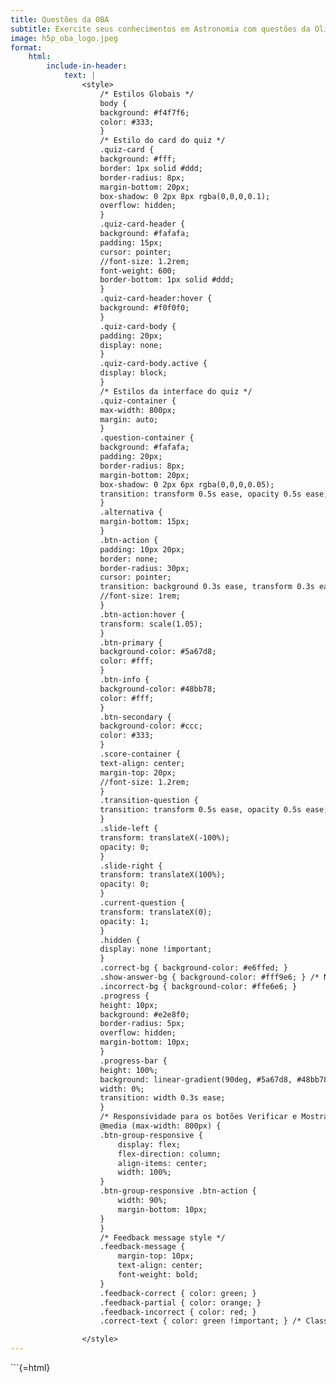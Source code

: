 ```yaml
---
title: Questões da OBA
subtitle: Exercite seus conhecimentos em Astronomia com questões da Olimpíada Brasileira de Astronomia.
image: h5p_oba_logo.jpeg
format:
    html:
        include-in-header:
            text: |
                <style>
                    /* Estilos Globais */
                    body {
                    background: #f4f7f6;
                    color: #333;
                    }
                    /* Estilo do card do quiz */
                    .quiz-card {
                    background: #fff;
                    border: 1px solid #ddd;
                    border-radius: 8px;
                    margin-bottom: 20px;
                    box-shadow: 0 2px 8px rgba(0,0,0,0.1);
                    overflow: hidden;
                    }
                    .quiz-card-header {
                    background: #fafafa;
                    padding: 15px;
                    cursor: pointer;
                    //font-size: 1.2rem;
                    font-weight: 600;
                    border-bottom: 1px solid #ddd;
                    }
                    .quiz-card-header:hover {
                    background: #f0f0f0;
                    }
                    .quiz-card-body {
                    padding: 20px;
                    display: none;
                    }
                    .quiz-card-body.active {
                    display: block;
                    }
                    /* Estilos da interface do quiz */
                    .quiz-container {
                    max-width: 800px;
                    margin: auto;
                    }
                    .question-container {
                    background: #fafafa;
                    padding: 20px;
                    border-radius: 8px;
                    margin-bottom: 20px;
                    box-shadow: 0 2px 6px rgba(0,0,0,0.05);
                    transition: transform 0.5s ease, opacity 0.5s ease;
                    }
                    .alternativa {
                    margin-bottom: 15px;
                    }
                    .btn-action {
                    padding: 10px 20px;
                    border: none;
                    border-radius: 30px;
                    cursor: pointer;
                    transition: background 0.3s ease, transform 0.3s ease;
                    //font-size: 1rem;
                    }
                    .btn-action:hover {
                    transform: scale(1.05);
                    }
                    .btn-primary {
                    background-color: #5a67d8;
                    color: #fff;
                    }
                    .btn-info {
                    background-color: #48bb78;
                    color: #fff;
                    }
                    .btn-secondary {
                    background-color: #ccc;
                    color: #333;
                    }
                    .score-container {
                    text-align: center;
                    margin-top: 20px;
                    //font-size: 1.2rem;
                    }
                    .transition-question {
                    transition: transform 0.5s ease, opacity 0.5s ease;
                    }
                    .slide-left {
                    transform: translateX(-100%);
                    opacity: 0;
                    }
                    .slide-right {
                    transform: translateX(100%);
                    opacity: 0;
                    }
                    .current-question {
                    transform: translateX(0);
                    opacity: 1;
                    }
                    .hidden {
                    display: none !important;
                    }
                    .correct-bg { background-color: #e6ffed; }
                    .show-answer-bg { background-color: #fff9e6; } /* Not used anymore, keeping for reference if needed */
                    .incorrect-bg { background-color: #ffe6e6; }
                    .progress {
                    height: 10px;
                    background: #e2e8f0;
                    border-radius: 5px;
                    overflow: hidden;
                    margin-bottom: 10px;
                    }
                    .progress-bar {
                    height: 100%;
                    background: linear-gradient(90deg, #5a67d8, #48bb78);
                    width: 0%;
                    transition: width 0.3s ease;
                    }
                    /* Responsividade para os botões Verificar e Mostrar Resposta */
                    @media (max-width: 800px) {
                    .btn-group-responsive {
                        display: flex;
                        flex-direction: column;
                        align-items: center;
                        width: 100%;
                    }
                    .btn-group-responsive .btn-action {
                        width: 90%;
                        margin-bottom: 10px;
                    }
                    }
                    /* Feedback message style */
                    .feedback-message {
                        margin-top: 10px;
                        text-align: center;
                        font-weight: bold;
                    }
                    .feedback-correct { color: green; }
                    .feedback-partial { color: orange; }
                    .feedback-incorrect { color: red; }
                    .correct-text { color: green !important; } /* Class for correct answer text - important added */

                </style>
---
```


```{=html}
<!-- Container para os questionários -->
  <div id="quizzes"></div>

  <script>
    // Função para alternar a exibição do conteúdo (collapse)
    function toggleCollapse(event) {
      const header = event.currentTarget;
      const cardBody = header.nextElementSibling;
      cardBody.classList.toggle('active');
    }

    // Função que gera um novo questionário
    function gen_questionario(arquivoQuestoes, titulo) {
      // Gera um ID único para este quiz
      const quizId = "quiz" + Date.now() + Math.floor(Math.random() * 1000);
      const containerHTML = `
        <div class="quiz-card">
          <div class="quiz-card-header">${titulo}</div>
          <div class="quiz-card-body" id="${quizId}_body">
            <div class="quiz-container" id="${quizId}">
              <h3 style="text-align: center; margin-bottom: 20px;">${titulo}</h3>
              <div style="text-align: center; margin-bottom: 20px;">
                <label>
                  <input type="radio" name="${quizId}_quizMode" value="random" checked> Modo Aleatório
                </label>
                <label style="margin-left: 15px;">
                  <input type="radio" name="${quizId}_quizMode" value="sequential"> Modo Sequencial
                </label>
              </div>
              <div id="${quizId}_questionArea" class="question-container transition-question current-question">
                <!-- Questão será carregada aqui -->
              </div>
              <div style="text-align: center; margin-bottom: 10px;">
                <span id="${quizId}_questionNavigation">Questão 1 de 10</span>
              </div>
              <div style="margin-bottom: 20px;">
                <div class="progress">
                  <div id="${quizId}_questionProgress" class="progress-bar" role="progressbar"></div>
                </div>
                <div style="text-align: center;" id="${quizId}_progressText">0 questões amostradas</div>
              </div>
              <div class="score-container">
                Pontuação: <span id="${quizId}_currentScore">0</span> / <span id="${quizId}_maxScore">0</span>
              </div>
              <div style="display: flex; justify-content: space-between; align-items: center; margin-top: 20px;">
                <button id="${quizId}_prevBtn" class="btn-action btn-secondary" disabled>Questão Anterior</button>
                <div class="btn-group-responsive">
                  <button id="${quizId}_verifyBtn" class="btn-action btn-primary" disabled>Verificar</button>
                  <button id="${quizId}_showAnswerBtn" class="btn-action btn-info" disabled>Mostrar Resposta</button>
                </div>
                <button id="${quizId}_nextBtn" class="btn-action btn-secondary">Próxima Questão</button>
              </div>
              <div id="${quizId}_finalResult" class="hidden" style="margin-top: 20px; padding: 10px; background: #e6ffe6; border: 1px solid #b2d8b2; border-radius: 5px; text-align: center;">
                Parabéns! Você completou o quiz. Sua pontuação final é: <span id="${quizId}_finalScoreValue"></span> / <span id="${quizId}_finalMaxScoreValue"></span>
                <button id="${quizId}_tryAgainBtn" class="btn-action btn-primary" style="margin-left: 10px; padding: 5px 10px;">Tentar Novamente</button>
              </div>
              <div id="${quizId}_feedbackArea" class="feedback-message"></div> <!-- Feedback message area -->
            </div>
          </div>
        </div>
      `;
      document.getElementById("quizzes").insertAdjacentHTML("beforeend", containerHTML);

      // Adiciona o evento de clique para o header (colapso)
      const cardHeaders = document.querySelectorAll('.quiz-card-header');
      cardHeaders.forEach(header => {
        header.addEventListener('click', toggleCollapse);
      });

      // Referência ao container específico do quiz
      const quizContainer = document.getElementById(quizId);

      // Variáveis e estado do quiz (escopo local para cada instância)
      let questions = [];
      let currentQuestionIndex = -1;
      let userAnswers = {};
      let score = 0;
      let maxPossibleScore = 0;
      let questionOrder = [];
      let quizMode = 'random';
      let answeredQuestions = {};
      let sampledQuestionCount = 0;
      let totalQuestions = 0;

      // Seleciona os elementos dentro deste quiz
      const questionArea = quizContainer.querySelector(`#${quizId}_questionArea`);
      const questionNavigationDisplay = quizContainer.querySelector(`#${quizId}_questionNavigation`);
      const progressTextDisplay = quizContainer.querySelector(`#${quizId}_progressText`);
      const questionProgress = quizContainer.querySelector(`#${quizId}_questionProgress`);
      const currentScoreDisplay = quizContainer.querySelector(`#${quizId}_currentScore`);
      const maxScoreDisplay = quizContainer.querySelector(`#${quizId}_maxScore`);
      const prevBtn = quizContainer.querySelector(`#${quizId}_prevBtn`);
      const nextBtn = quizContainer.querySelector(`#${quizId}_nextBtn`);
      const verifyBtn = quizContainer.querySelector(`#${quizId}_verifyBtn`);
      const showAnswerBtn = quizContainer.querySelector(`#${quizId}_showAnswerBtn`);
      const finalResultDiv = quizContainer.querySelector(`#${quizId}_finalResult`);
      const finalScoreValueDisplay = quizContainer.querySelector(`#${quizId}_finalScoreValue`);
      const finalMaxScoreValueDisplay = quizContainer.querySelector(`#${quizId}_finalMaxScoreValue`);
      const tryAgainBtn = quizContainer.querySelector(`#${quizId}_tryAgainBtn`);
      const quizModeRadios = quizContainer.querySelectorAll(`input[name="${quizId}_quizMode"]`);
      const feedbackArea = quizContainer.querySelector(`#${quizId}_feedbackArea`);


      // Função para carregar as questões do arquivo
      async function loadQuestions() {
        try {
          const response = await fetch(arquivoQuestoes);
          const text = await response.text();
          const questionBlocks = text.trim().split('---');
          questions = questionBlocks.map(block => {
            const lines = block.trim().split('\n').map(line => line.trim());
            let question = {};
            let alternativas = [];
            let readingAlternativas = false;
            for (const line of lines) {
              if (line.startsWith('tipo:')) {
                question.tipo = line.split(':')[1].trim();
              } else if (line.startsWith('enunciado:')) {
                question.enunciado = line.split(':')[1].trim();
              } else if (line.startsWith('caminhofig:')) {
                question.caminhofig = line.split(':')[1].trim();
              } else if (line.startsWith('pontuacao:')) { // Corrected label to "pontuacao"
                const scoreData = line.split(':')[1].trim();
                question.pontuacao = scoreData.split('],[').map(item => {
                  const parts = item.replace(/[\[\]]/g, '').split(',');
                  return { pattern: parts[0], score: parseFloat(parts[1]) };
                });
              }
              else if (line.startsWith('- ')) {
                readingAlternativas = true;
                let alternativaText = line.substring(2).trim();
                alternativas.push({ texto: alternativaText, correta: alternativaText.startsWith('X ') }); // Correctness now only from 'X ' prefix for parsing compatibility, but not used in scoring logic for multichoice
              } else if (readingAlternativas) {
                let alternativaText = line.trim();
                alternativas.push({ texto: alternativaText, correta: alternativaText.startsWith('X ') }); // Correctness now only from 'X ' prefix for parsing compatibility, but not used in scoring logic for multichoice
              }
            }
            question.alternativas = alternativas.map(alt => ({texto: alt.texto.replace(/^X\s+/, ''), correta: alt.correta})); // Remove 'X ' prefix after parsing, keep correta for singlechoice if needed
            return question;
          });
          totalQuestions = questions.length;
          initializeQuiz();
        } catch (error) {
          console.error('Erro ao carregar o arquivo de questões:', error);
        }
      }

      // Inicializa o quiz
      function initializeQuiz() {
        currentQuestionIndex = -1;
        userAnswers = {};
        score = 0;
        maxPossibleScore = totalQuestions;
        questionOrder = [...Array(questions.length).keys()];
        answeredQuestions = {};
        sampledQuestionCount = 0;
        finalResultDiv.classList.add('hidden');
        currentScoreDisplay.textContent = score;
        maxScoreDisplay.textContent = maxPossibleScore;
        quizMode = Array.from(quizModeRadios).find(r => r.checked).value;
        if (quizMode === 'random') {
          shuffleArray(questionOrder);
        }
        updateProgress();
        displayQuestion(0); // Load the first question without transition on init
      }

      function shuffleArray(array) {
        for (let i = array.length - 1; i > 0; i--) {
          const j = Math.floor(Math.random() * (i + 1));
          [array[i], array[j]] = [array[j], array[i]];
        }
      }

      function displayQuestion(index, transitionDirection = null) {
        if (index < 0 || index >= questions.length) return;
        currentQuestionIndex = index; // Update currentQuestionIndex here
        const question = questions[questionOrder[index]];
        const currentQuestionAnsweredState = answeredQuestions[questionOrder[index]] ? answeredQuestions[questionOrder[index]].state : null;
        const currentFeedbackText = answeredQuestions[questionOrder[index]] ? answeredQuestions[questionOrder[index]].feedbackText : '';
        const currentFeedbackClass = answeredQuestions[questionOrder[index]] ? answeredQuestions[questionOrder[index]].feedbackClass : '';


        questionArea.className = 'question-container transition-question current-question';
        feedbackArea.innerHTML = `<span class="${currentFeedbackClass}">${currentFeedbackText}</span>`;

        if (currentQuestionAnsweredState === 'correct') {
          questionArea.classList.add('correct-bg');
        } else if (currentQuestionAnsweredState === 'incorrect') {
          questionArea.classList.add('incorrect-bg');
        } else {
          questionArea.classList.remove('correct-bg', 'incorrect-bg'); // Remove background if not answered
        }
        const questionHTML = `
          <h5 style="margin-bottom: 15px;">${question.enunciado}</h5>
          ${question.caminhofig ? `<img src="${question.caminhofig}" style="max-width: 100%; border-radius: 8px; margin-bottom: 15px;" alt="Imagem da questão">` : ''}
        `;
        let shuffledAlternativesIndices = [...Array(question.alternativas.length).keys()];
        shuffleArray(shuffledAlternativesIndices);
        let alternativesHTML = '';
        for (let i = 0; i < shuffledAlternativesIndices.length; i++) {
          const originalIndex = shuffledAlternativesIndices[i];
          const alternativa = question.alternativas[originalIndex];
          alternativesHTML += `
            <div class="alternativa">
              <label id="altLabel${i}" > <!-- Added ID to label -->
                <input type="${question.tipo === 'multichoice' ? 'checkbox' : 'radio'}" name="${quizId}_answer" value="${originalIndex}" ${currentQuestionAnsweredState ? 'disabled' : ''}>
                ${alternativa.texto}
              </label>
            </div>
          `;
        }
        questionArea.innerHTML = questionHTML + alternativesHTML;
        questionNavigationDisplay.textContent = `Questão ${currentQuestionIndex + 1} de ${totalQuestions}`;
        if (userAnswers[questionOrder[index]]) {
          userAnswers[questionOrder[index]].forEach(answerIndex => {
            const inputElement = questionArea.querySelector(`input[name="${quizId}_answer"][value="${answerIndex}"]`);
            if (inputElement) {
              inputElement.checked = true;
            }
          });
        }

        verifyBtn.disabled = true; // Initially disabled on question display
        showAnswerBtn.disabled = true; // Initially disabled on question display

        if (answeredQuestions[questionOrder[index]]) {
          verifyBtn.disabled = true;
          showAnswerBtn.disabled = false; // Enable Show Answer if already verified
        }

        questionArea.querySelectorAll(`input[name="${quizId}_answer"]`).forEach(input => {
          input.addEventListener('change', function() {
            saveCurrentAnswers();
          });
        });

        prevBtn.disabled = index <= 0;
        nextBtn.disabled = index >= questions.length - 1;

        questionArea.classList.remove('current-question', 'slide-left', 'slide-right');
        if (transitionDirection === 'left') {
          questionArea.classList.add('slide-right');
          setTimeout(() => {
            questionArea.classList.remove('slide-right');
            questionArea.classList.add('current-question');
          }, 100);
        } else if (transitionDirection === 'right') {
          questionArea.classList.add('slide-left');
          setTimeout(() => {
            questionArea.classList.remove('slide-left');
            questionArea.classList.add('current-question');
          }, 100);
        } else {
          questionArea.classList.add('current-question');
        }
      }

      function saveCurrentAnswers() {
        const selectedIndices = getSelectedAnswers();
        userAnswers[questionOrder[currentQuestionIndex]] = selectedIndices;
        verifyBtn.disabled = selectedIndices.length === 0; // Enable Verify if at least one answer is selected, disable otherwise
      }

      function getSelectedAnswers() {
        const selectedIndices = [];
        questionArea.querySelectorAll(`input[name="${quizId}_answer"]:checked`).forEach(input => {
          selectedIndices.push(parseInt(input.value));
        });
        return selectedIndices;
      }

      function checkAnswer() {
        const currentQuestion = questions[questionOrder[currentQuestionIndex]];
        const selectedAnswerIndices = getSelectedAnswers();
        let questionScore = 0;
        let isCorrect = false; // Assume not fully correct initially
        let feedbackText = "Resposta errada: 0 pontos"; // Default feedback text
        let feedbackClass = 'feedback-incorrect'; // Default feedback class

        if (currentQuestion.tipo === 'multichoice' && currentQuestion.pontuacao) {
          const selectionPattern = currentQuestion.alternativas.map((_, index) => selectedAnswerIndices.includes(index) ? 'X' : '0').join('');
          let scored = false;
          for (const scoreRule of currentQuestion.pontuacao) {
            if (scoreRule.pattern === selectionPattern) {
              questionScore = scoreRule.score;
              scored = true;
              if (questionScore === 1) { // Assuming max score for full correct is 1
                  isCorrect = true;
                  feedbackText = "Parabéns: você obteve 1 de 1 ponto!";
                  feedbackClass = 'feedback-correct';
              } else if (questionScore > 0) {
                  feedbackText = `Quase: você obteve ${questionScore.toFixed(1)} de 1 ponto!`;
                  feedbackClass = 'feedback-partial';
              }
              break;
            }
          }
          if (!scored) {
              questionScore = 0;
          }
        } else { // singlechoice or multichoice without partial scores - full correct or incorrect
          isCorrect = verifyCorrectness(currentQuestion, selectedAnswerIndices);
          questionScore = isCorrect ? 1 : 0;
          feedbackText = isCorrect ? "Parabéns: você obteve 1 de 1 ponto!" : "Resposta errada: 0 pontos";
          feedbackClass = isCorrect ? 'feedback-correct' : 'feedback-incorrect';
        }


        score += questionScore;


        if (!answeredQuestions[questionOrder[currentQuestionIndex]]) {
          answeredQuestions[questionOrder[currentQuestionIndex]] = { state: isCorrect ? 'correct' : 'incorrect', answers: selectedAnswerIndices, questionScore: questionScore, feedbackText: feedbackText, feedbackClass: feedbackClass };
          sampledQuestionCount++;
          updateProgress();
        } else {
          answeredQuestions[questionOrder[currentQuestionIndex]].state = isCorrect ? 'correct' : 'incorrect';
          answeredQuestions[questionOrder[currentQuestionIndex]].questionScore = questionScore;
          answeredQuestions[questionOrder[currentQuestionIndex]].feedbackText = feedbackText;
          answeredQuestions[questionOrder[currentQuestionIndex]].feedbackClass = feedbackClass;
        }

        currentScoreDisplay.textContent = score.toFixed(1); // Display score with one decimal

        questionArea.classList.remove('correct-bg', 'incorrect-bg'); // Remove previous backgrounds
        if (isCorrect) {
          questionArea.classList.add('correct-bg');
        } else {
          questionArea.classList.add('incorrect-bg');
        }

        feedbackArea.innerHTML = `<span class="${feedbackClass}">${feedbackText}</span>`; // Display feedback message
        verifyBtn.disabled = true;
        showAnswerBtn.disabled = false; // Enable Show Answer after Verify
        //disableAnswerInputs();
        checkFinalResultCondition();
      }

      function verifyCorrectness(currentQuestion, selectedAnswerIndices) {
        let isCorrect = true;
        let correctCount = 0;
        let selectedCount = selectedAnswerIndices.length;
        currentQuestion.alternativas.forEach(alt => { if (alt.correta) correctCount++; });
        if (correctCount !== selectedCount) {
          isCorrect = false;
        } else {
          selectedAnswerIndices.forEach(selectedIndex => {
            if (!currentQuestion.alternativas[selectedIndex].correta) {
              isCorrect = false;
            }
          });
        }
        return isCorrect;
      }

      function showSolution() {
        const currentQuestion = questions[questionOrder[currentQuestionIndex]];        
        // Iterate through original alternatives (not shuffled)
        currentQuestion.alternativas.forEach((alternativa, originalIndex) => {
            const displayIndex = getAlternativeDisplayIndexFromOriginal(originalIndex); // Get display index
            console.log(displayIndex);
            if(displayIndex !== -1) { // Check if alternative is actually displayed
                const labelElement = questionArea.querySelector(`#altLabel${displayIndex}`); // Use display index to select label                
                if (alternativa.correta) {                    
                    labelElement.classList.add('correct-text'); // Add class to change text color to green
                } else {
                    labelElement.classList.remove('correct-text'); // Remove class for incorrect alternatives
                }
            }
        });


        verifyBtn.disabled = true;
        //showAnswerBtn.disabled = true;
        //disableAnswerInputs();
        checkFinalResultCondition();
      }


      // Helper function to get display index of alternative from original index (after shuffle)
      function getAlternativeDisplayIndexFromOriginal(originalIndex) {
            const shuffledIndices = questionArea.querySelectorAll('input[name="answer"]');
            for (let i = 0; i < shuffledIndices.length; i++) {
                if (parseInt(shuffledIndices[i].value) === originalIndex) {
                    return i;
                }
            }
            return -1; // Return -1 if not found (should not happen in normal flow)
        }


      function disableAnswerInputs() {
        questionArea.querySelectorAll(`input[name="${quizId}_answer"]`).forEach(input => {
          input.disabled = true;
        });
      }

      function nextQuestion() {
        if (currentQuestionIndex < questions.length - 1) {
          displayQuestion(currentQuestionIndex + 1, 'right');
        }
        prevBtn.disabled = false;
        nextBtn.disabled = currentQuestionIndex >= questions.length - 1;
        checkFinalResultCondition();
      }

      function previousQuestion() {
        if (currentQuestionIndex > 0) {
          displayQuestion(currentQuestionIndex - 1, 'left');
        }
        nextBtn.disabled = false;
        prevBtn.disabled = currentQuestionIndex <= 0;
      }

      function updateProgress() {
        const progressPercentage = (sampledQuestionCount / questions.length) * 100;
        questionProgress.style.width = `${progressPercentage}%`;
        progressTextDisplay.textContent = `${sampledQuestionCount} de ${questions.length} questões amostradas`;
      }

      function showFinalResult() {
        finalScoreValueDisplay.textContent = score.toFixed(1); // Final score with one decimal
        finalMaxScoreValueDisplay.textContent = maxPossibleScore;
        finalResultDiv.classList.remove('hidden');
      }

      function tryAgain() {
        initializeQuiz();
      }

      function checkFinalResultCondition() {
        if (sampledQuestionCount === questions.length) {
          showFinalResult();
        } else {
          finalResultDiv.classList.add('hidden');
        }
      }

      // Eventos
      verifyBtn.addEventListener('click', checkAnswer);
      showAnswerBtn.addEventListener('click', showSolution);
      nextBtn.addEventListener('click', nextQuestion);
      prevBtn.addEventListener('click', previousQuestion);
      tryAgainBtn.addEventListener('click', tryAgain);
      quizModeRadios.forEach(radio => {
        radio.addEventListener('change', () => { quizMode = radio.value; initializeQuiz(); });
      });

      // Carrega as questões do arquivo
      loadQuestions();
    }

    // Exemplos de chamadas – cada questionário funciona de forma independente
    //gen_questionario("/h5p/questionario1.txt", "Título 1");
    //gen_questionario("/h5p/questionario2.txt", "Título 2");
    gen_questionario("/h5p/questionario3.txt", "27ª OBA - Nível 1"); // Example call for the test question
  </script>